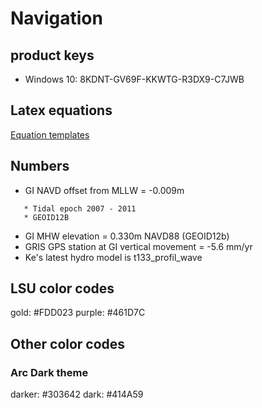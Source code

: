 = Navigation =

== product keys ==
* Windows 10: 8KDNT-GV69F-KKWTG-R3DX9-C7JWB

== Latex equations ==
[[Equation templates]]

== Numbers ==
* GI NAVD offset from MLLW = -0.009m
	* Tidal epoch 2007 - 2011
	* GEOID12B
* GI MHW elevation = 0.330m NAVD88 (GEOID12b)
* GRIS GPS station at GI vertical movement = -5.6 mm/yr
* Ke's latest hydro model is t133_profil_wave

== LSU color codes ==
gold:   #FDD023
purple: #461D7C

== Other color codes ==
=== Arc Dark theme ===
darker: #303642
dark:   #414A59
